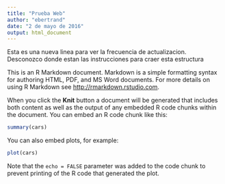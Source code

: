 ```yaml
---
title: "Prueba Web"
author: "ebertrand"
date: "2 de mayo de 2016"
output: html_document
---
```


Esta es una nueva linea para ver la frecuencia de actualizacion.
Desconozco donde estan las instrucciones para craer esta estructura

This is an R Markdown document. Markdown is a simple formatting syntax for authoring HTML, PDF, and MS Word documents. For more details on using R Markdown see <http://rmarkdown.rstudio.com>.

When you click the **Knit** button a document will be generated that includes both content as well as the output of any embedded R code chunks within the document. You can embed an R code chunk like this:

```r
summary(cars)
```

You can also embed plots, for example:

```r
plot(cars)
```

Note that the `echo = FALSE` parameter was added to the code chunk to prevent printing of the R code that generated the plot.
